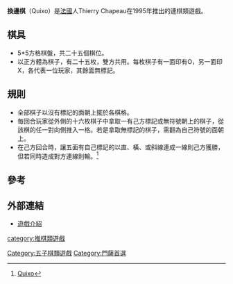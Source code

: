 {{delete|g10|缺少新聞報導、無第三方來源的關注度}}
'''換邊棋'''（Quixo）是[[法國|法國]]人Thierry Chapeau在1995年推出的連棋類遊戲。

==棋具==

*5*5方格棋盤，共二十五個棋位。
*以正方體為棋子，有二十五枚，雙方共用。每枚棋子有一面印有O，另一面印X，各代表一位玩家，其餘面無標記。

==規則==

*全部棋子以沒有標記的面朝上擺於各棋格。
*每回合玩家從外側的十六枚棋子中拿取一有己方標記或無符號朝上的棋子，從該棋的任一對向側推入一格。若是拿取無標記的棋子，需翻為自己符號的面朝上。
*在己方回合時，讓五面有自己標記的以直、橫、或斜線連成一線則己方獲勝，但若同時造成對方連線則輸。<ref>[http://www.boardgamegeek.com/video/6544/quixo/how-to-play-quixo-english Quixo]</ref>

==參考==
<div class="references-small">
<references/>
</div>

==外部連結==
*[http://www.boardgamegeek.com/boardgame/3190/quixo 遊戲介紹] {{Wayback|url=http://www.boardgamegeek.com/boardgame/3190/quixo |date=20210126053328 }}

[[category:推棋類遊戲|category:推棋類遊戲]]
[[Category:五子棋類遊戲|Category:五子棋類遊戲]]
[[Category:門薩首選|Category:門薩首選]]